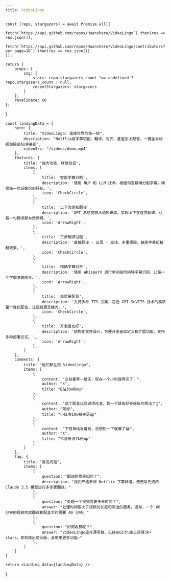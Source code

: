 ---
title: VideoLingo
---


    const [repo, stargazers] = await Promise.all([
        fetch(`https://api.github.com/repos/Huanshere/VideoLingo`).then(res => res.json()),
        fetch(`https://api.github.com/repos/Huanshere/VideoLingo/contributors?per_page=16`).then(res => res.json())
    ]);

    return {
        props: {
            ssg: {
                stars: repo.stargazers_count !== undefined ? repo.stargazers_count : null,
                recentStargazers: stargazers
            }
        },
        revalidate: 60
    };
}

    const landingData = {
        hero: {
            title: "VideoLingo: 连接世界的每一帧",
            description: "Netflix级字幕切割、翻译、对齐、甚至加上配音，一键全自动视频搬运AI字幕组",
            videoSrc: "/videos/demo.mp4"
        },
        features: {
            title: "强大功能，释放创意",
            items: [
                {
                    title: '智能字幕分割',
                    description: '使用 NLP 和 LLM 技术，根据句意精确分割字幕，确保每一句话都恰到好处。',
                    icon: 'CheckCircle',
                },
                {
                    title: '上下文感知翻译',
                    description: 'GPT 总结提取术语知识库，实现上下文连贯翻译，让每一句翻译都自然流畅。',
                    icon: 'ArrowRight',
                },
                {
                    title: '三步翻译过程',
                    description: '直接翻译 - 反思 - 意译，多重保障，媲美字幕组精翻效果。',
                    icon: 'CheckCircle',
                },
                {
                    title: '精确字幕对齐',
                    description: '使用 WhisperX 进行单词级时间轴字幕识别，让每一个字都准确同步。',
                    icon: 'ArrowRight',
                },
                {
                    title: '高质量配音',
                    description: '支持多种 TTS 方案，包括 GPT-SoVITS 技术的高质量个性化配音，让视频更具魅力。',
                    icon: 'CheckCircle',
                },
                {
                    title: '开发者友好',
                    description: '结构化文件设计，方便开发者自定义和扩展功能。支持多种部署方式。',
                    icon: 'ArrowRight',
                },
            ]
        },
        comments: {
            title: "他们都在用 VideoLingo",
            items: [
                {
                    content: "之前要弄一整天，现在一个小时就弄完了！",
                    author: "k",
                    title: "B站30w粉up"
                },
                {
                    content: "这个配音比我说得还准，我一下就有好多好玩的想法了🤩",
                    author: "阿标",
                    title: "小红书10w粉粤语up"
                },
                {
                    content: "下班单纯发着玩，没想到一下就爆了😂",
                    author: "X",
                    title: "抖音日涨7k粉up"
                }
            ]
        },
        faq: {
            title: "常见问题",
            items: [
                {
                    question: "翻译的质量如何？",
                    description: "我们严格参照 Netflix 字幕标准，使用最先进的 Claude 3.5 模型进行多步骤翻译。"
                },
                {
                    question: "处理一个视频需要多长时间？",
                    answer: "处理时间取决于视频的长度和所选的服务。通常，一个 60 分钟的视频完成翻译和配音大约需要 40 分钟。"
                },
                {
                    question: "如何收费呢？",
                    answer: "VideoLingo是开源项目，已经在Github上获得3k+ stars，即将推出商业版，会带来更多功能~"
                },
            ]
        }
    }

    return <Landing data={landingData} />
}
